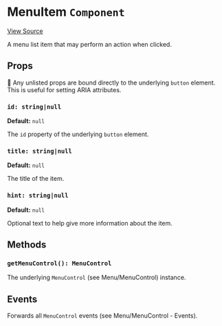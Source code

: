 
<Meta title="Packages/Player/Plugins/Settings/Menu/MenuItem" />

# MenuItem `Component`

[View Source](https://github.com/vime-js/vime/blob/master/packages/vime-player/src/plugins/settings/menu/MenuItem.svelte)

A menu list item that may perform an action when clicked.

## Props

📝 Any unlisted props are bound directly to the underlying `button` element. This is useful
for setting ARIA attributes.

### `id: string|null`

**Default:** `null`

The `id` property of the underlying `button` element.

### `title: string|null`

**Default:** `null`

The title of the item.

### `hint: string|null`

**Default:** `null`

Optional text to help give more information about the item.

## Methods

### `getMenuControl(): MenuControl`

The underlying `MenuControl` (see <LinkTo kind="packages-player-plugins-settings-menu-menucontrol--page">Menu/MenuControl</LinkTo>) 
instance.

## Events

Forwards all `MenuControl` events (see <LinkTo kind="packages-player-plugins-settings-menu-menucontrol--page#events">Menu/MenuControl - Events</LinkTo>).